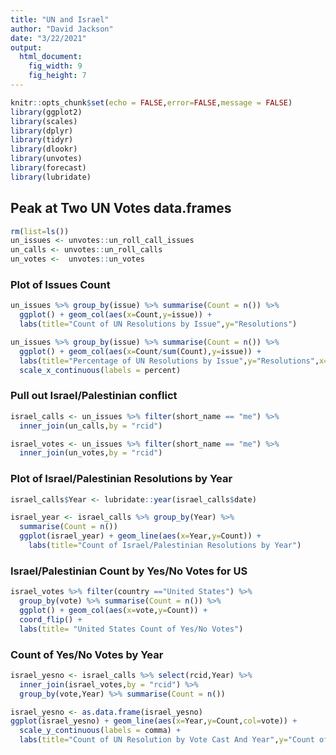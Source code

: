 ```yaml
---
title: "UN and Israel"
author: "David Jackson"
date: "3/22/2021"
output: 
  html_document: 
    fig_width: 9
    fig_height: 7
---
```


```r
knitr::opts_chunk$set(echo = FALSE,error=FALSE,message = FALSE)
library(ggplot2)
library(scales)
library(dplyr)
library(tidyr)
library(dlookr)
library(unvotes)
library(forecast)
library(lubridate)
```

## Peak at Two UN Votes data.frames

```r
rm(list=ls())
un_issues <- unvotes::un_roll_call_issues
un_calls <- unvotes::un_roll_calls
un_votes <-  unvotes::un_votes

```

### Plot of Issues Count

```r
un_issues %>% group_by(issue) %>% summarise(Count = n()) %>%
  ggplot() + geom_col(aes(x=Count,y=issue)) +
  labs(title="Count of UN Resolutions by Issue",y="Resolutions") 

```
```r
un_issues %>% group_by(issue) %>% summarise(Count = n()) %>%
  ggplot() + geom_col(aes(x=Count/sum(Count),y=issue)) +
  labs(title="Percentage of UN Resolutions by Issue",y="Resolutions",x="Percnetage") +
  scale_x_continuous(labels = percent)
```

### Pull out Israel/Palestinian conflict

```r
israel_calls <- un_issues %>% filter(short_name == "me") %>%
  inner_join(un_calls,by = "rcid")

israel_votes <- un_issues %>% filter(short_name == "me") %>%
  inner_join(un_votes,by = "rcid")
```

###  Plot of Israel/Palestinian Resolutions by Year

```r
israel_calls$Year <- lubridate::year(israel_calls$date)
```
```r
israel_year <- israel_calls %>% group_by(Year) %>%
  summarise(Count = n())
  ggplot(israel_year) + geom_line(aes(x=Year,y=Count)) +
    labs(title="Count of Israel/Palestinian Resolutions by Year")
```

### Israel/Palestinian Count by Yes/No Votes for US

```r
israel_votes %>% filter(country =="United States") %>%
  group_by(vote) %>% summarise(Count = n()) %>%
  ggplot() + geom_col(aes(x=vote,y=Count)) +
  coord_flip() +
  labs(title= "United States Count of Yes/No Votes")
```

### Count of Yes/No Votes by Year

```r
israel_yesno <- israel_calls %>% select(rcid,Year) %>%
  inner_join(israel_votes,by = "rcid") %>%
  group_by(vote,Year) %>% summarise(Count = n())
```
```r
israel_yesno <- as.data.frame(israel_yesno)
ggplot(israel_yesno) + geom_line(aes(x=Year,y=Count,col=vote)) +
  scale_y_continuous(labels = comma) +
  labs(title="Count of UN Resolution by Vote Cast And Year",y="Count of Votes Cast")
```







